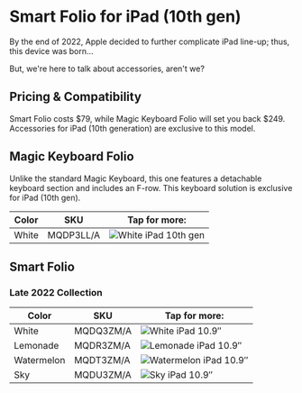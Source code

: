 
# Smart Folio for iPad (10th gen)

By the end of 2022, Apple decided to further complicate iPad line-up; thus, this device was born…

But, we're here to talk about accessories, aren't we?

## Pricing & Compatibility

Smart Folio costs \$79, while Magic Keyboard Folio will set you back \$249. Accessories for iPad (10th generation) are exclusive to this model.

## Magic Keyboard Folio

Unlike the standard Magic Keyboard, this one features a detachable keyboard section and includes an F-row. This keyboard solution is exclusive for iPad (10th gen).

| Color | SKU | Tap for more: |
| --- | --- | --- |
| White | MQDP3<wbr/>LL/A | <Link href="/latest-ipad/ipad_10/MQDP3"><img src="https://cloudfront.everycase.org/everypreview/MQDP3.webp" alt="White iPad 10th gen"/></Link> |

## Smart Folio

### Late 2022 Collection

| Color | SKU | Tap for more: |
| --- | --- | --- |
| White | MQDQ3<wbr/>ZM/A | <Link href="/latest-ipad/ipad_10/MQDQ3"><img src="https://cloudfront.everycase.org/everypreview/MQDQ3_AV4.webp" alt="White iPad 10.9″"/></Link> |
| Lemonade | MQDR3<wbr/>ZM/A | <Link href="/latest-ipad/ipad_10/MQDR3"><img src="https://cloudfront.everycase.org/everypreview/MQDR3_AV4.webp" alt="Lemonade iPad 10.9″"/></Link> |
| Watermelon | MQDT3<wbr/>ZM/A | <Link href="/latest-ipad/ipad_10/MQDT3"><img src="https://cloudfront.everycase.org/everypreview/MQDT3_AV4.webp" alt="Watermelon iPad 10.9″"/></Link> |
| Sky | MQDU3<wbr/>ZM/A | <Link href="/latest-ipad/ipad_10/MQDU3"><img src="https://cloudfront.everycase.org/everypreview/MQDU3_AV4.webp" alt="Sky iPad 10.9″"/></Link> |
